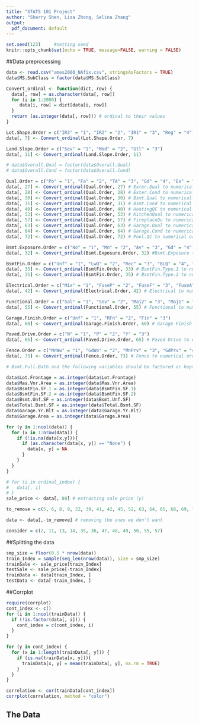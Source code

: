 ```yaml
---
title: "STATS 101 Project"
author: "Sherry Shen, Lisa Zhong, Selina Zhang"
output:
  pdf_document: default
---
```


```r
set.seed(123)     #setting seed
knitr::opts_chunk$set(echo = TRUE, message=FALSE, warning = FALSE)
```

##Data preprocessing

```r
data <- read.csv("ames2000_NAfix.csv", stringsAsFactors = TRUE)
data$MS.SubClass = factor(data$MS.SubClass)
```

```r
Convert_ordinal <- function(dict, row) {
  data[, row] = as.character(data[, row])
  for (i in 1:2000) {
     data[i, row] = dict[data[i, row]]
  }
  return (as.integer(data[, row])) # ordinal to their values
}

Lot.Shape.Order = c("IR3" = "1", "IR2" = "2", "IR1" = "3", "Reg" = "4")
data[, 7] <- Convert_ordinal(Lot.Shape.Order, 7)

Land.Slope.Order = c("Sev" = "1", "Mod" = "2", "Gtl" = "3")
data[, 11] <- Convert_ordinal(Land.Slope.Order, 11)

# data$Overall.Qual = factor(data$Overall.Qual)
# data$Overall.Cond = factor(data$Overall.Cond)

Qual.Order = c("Po" = "1", "Fa" = "2", "TA" = "3", "Gd" = "4", "Ex" = "5")
data[, 27] <- Convert_ordinal(Qual.Order, 27) # Exter.Qual to numerical order
data[, 28] <- Convert_ordinal(Qual.Order, 28) # Exter.Cond to numerical order
data[, 30] <- Convert_ordinal(Qual.Order, 30) # Bsmt.Qual to numerical order
data[, 31] <- Convert_ordinal(Qual.Order, 31) # Bsmt.Cond to numerical order
data[, 40] <- Convert_ordinal(Qual.Order, 40) # HeatingQC to numerical order
data[, 53] <- Convert_ordinal(Qual.Order, 53) # KitchenQual to numerical order
data[, 57] <- Convert_ordinal(Qual.Order, 57) # FireplaceQu to numerical order
data[, 63] <- Convert_ordinal(Qual.Order, 63) # Garage.Qual to numerical order
data[, 64] <- Convert_ordinal(Qual.Order, 64) # Garage.Cond to numerical order
data[, 72] <- Convert_ordinal(Qual.Order, 72) # Pool.QC to numerical order

Bsmt.Exposure.Order = c("No" = "1", "Mn" = "2", "Av" = "3", "Gd" = "4")
data[, 32] <- Convert_ordinal(Bsmt.Exposure.Order, 32) #Bsmt.Exposure to numerical order

BsmtFin.Order = c("Unf" = "1", "LwQ" = "2", "Rec" = "3", "BLQ" = "4", "ALQ", "5", "GLQ" = "6")
data[, 33] <- Convert_ordinal(BsmtFin.Order, 33) # BsmtFin.Type.1 to numerical order
data[, 35] <- Convert_ordinal(BsmtFin.Order, 35) # BsmtFin.Type.2 to numerical order

Electrical.Order = c("Mix" = "1", "FuseP" = "2", "FuseF" = "3", "FuseA" = "4", "SBrkr" = "5")
data[, 42] <- Convert_ordinal(Electrical.Order, 42) # Electrical to numerical order

Functional.Order = c("Sal" = "1", "Sev" = "2", "Maj2" = "3", "Maj1" = "4", "Mod" = "5", "Min2" = "6", "Min1" = "7", "Typ" = "8")
data[, 55] <- Convert_ordinal(Functional.Order, 55) # Functional to numerical order

Garage.Finish.Order = c("Unf" = "1", "RFn" = "2", "Fin" = "3")
data[, 60] <- Convert_ordinal(Garage.Finish.Order, 60) # Garage Finish to numerical order

Paved.Drive.Order = c("N" = "1", "P" = "2", "Y" = "3")
data[, 65] <- Convert_ordinal(Paved.Drive.Order, 65) # Paved Drive to numerical order

Fence.Order = c("MnWw" = "1", "GdWo" = "2", "MnPrv" = "3", "GdPrv" = "4")
data[, 73] <- Convert_ordinal(Fence.Order, 73) # Fence to numerical order
```

```r
# Bsmt.Full.Bath and the following variables should be factored or kept as numerical?

data$Lot.Frontage = as.integer(data$Lot.Frontage)
data$Mas.Vnr.Area = as.integer(data$Mas.Vnr.Area)
data$BsmtFin.SF.1 = as.integer(data$BsmtFin.SF.1)
data$BsmtFin.SF.2 = as.integer(data$BsmtFin.SF.2)
data$Bsmt.Unf.SF = as.integer(data$Bsmt.Unf.SF)
data$Total.Bsmt.SF = as.integer(data$Total.Bsmt.SF)
data$Garage.Yr.Blt = as.integer(data$Garage.Yr.Blt)
data$Garage.Area = as.integer(data$Garage.Area)

```

```r
for (y in 1:ncol(data)) {
  for (x in 1:nrow(data)) {
    if (!is.na(data[x,y])){
      if (as.character(data[x, y]) == "None") {
        data[x, y] = NA
      }
    }
  }
}
```

```r
# for (i in ordinal_index) {
#   data[, i]
# }
sale_price <- data[, 80] # extracting sale price (y)

to_remove = c(5, 6, 8, 9, 22, 39, 41, 42, 45, 52, 63, 64, 65, 68, 69, 70, 71, 72, 73, 74, 75)

data <- data[,-to_remove] # removing the ones we don't want

consider = c(2, 11, 13, 14, 35, 36, 47, 48, 49, 50, 55, 57)

```

##Splitting the data

```r

smp_size = floor(0.5 * nrow(data))
train_Index = sample(seq_len(nrow(data)), size = smp_size)
trainSale <- sale_price[train_Index]
testSale <- sale_price[-train_Index]
trainData <- data[train_Index, ]
testData <- data[-train_Index, ]  
```

##Corrplot

```r
require(corrplot)
cont_index <- c()
for (i in 1:ncol(trainData)) {
  if (!is.factor(data[, i])) {
    cont_index = c(cont_index, i)
  }
}

for (y in cont_index) {
  for (x in 1:length(trainData[, y])) {
    if (is.na(trainData[x, y])){
      trainData[x, y] = mean(trainData[, y], na.rm = TRUE)
    }
  }
}

correlation <- cor(trainData[cont_index])
corrplot(correlation, method = "color")

```

## The Data

```r

```
